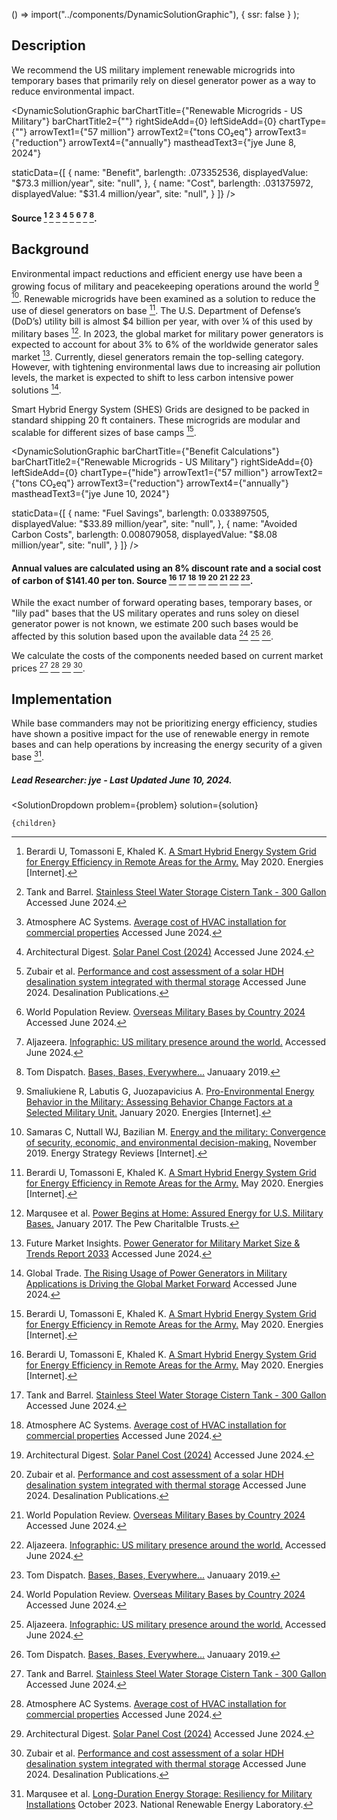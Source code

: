 

  () => import("../components/DynamicSolutionGraphic"),
  { ssr: false }
);



## Description

We recommend the US military implement renewable microgrids into temporary bases that primarily rely on diesel generator power as a way to reduce environmental impact.

<DynamicSolutionGraphic
  barChartTitle={"Renewable Microgrids - US Military"}
  barChartTitle2={""}
  rightSideAdd={0}
  leftSideAdd={0}
  chartType={""}
  arrowText1={"57 million"}
  arrowText2={"tons CO₂eq"}
  arrowText3={"reduction"}
  arrowText4={"annually"}
  mastheadText3={"jye June 8, 2024"}
  
  
  staticData={[
    {
      name: "Benefit",
      barlength: .073352536,
      displayedValue: "$73.3 million/year",
      site: "null",
    },
    {
      name: "Cost",
      barlength: .031375972,
      displayedValue: "$31.4 million/year",
      site: "null",
    }
  ]}
/>

#### Source [^"1"] [^"20"] [^"19"] [^"14"] [^"18"] [^"21"] [^"22"] [^"7"].


## Background

Environmental impact reductions and efficient energy use have been a growing focus of military and peacekeeping operations around the world [^"2"] [^"5"]. Renewable microgrids have been examined as a solution to reduce the use of diesel generators on base [^"1"]. The U.S. Department of Defense’s (DoD’s) utility bill is almost $4 billion per year, with over ¼ of this used by military bases [^"6"]. In 2023, the global market for military power generators is expected to account for about 3% to 6% of the worldwide generator sales market [^"8"]. Currently, diesel generators remain the top-selling category. However, with tightening environmental laws due to increasing air pollution levels, the market is expected to shift to less carbon intensive power solutions [^"9"].

Smart Hybrid Energy System (SHES) Grids are designed to be packed in standard shipping 20 ft containers. These microgrids are modular and scalable for different sizes of base camps [^"1"].

<DynamicSolutionGraphic
  barChartTitle={"Benefit Calculations"}
  barChartTitle2={"Renewable Microgrids - US Military"}
  rightSideAdd={0}
  leftSideAdd={0}
  chartType={"hide"}
  arrowText1={"57 million"}
  arrowText2={"tons CO₂eq"}
  arrowText3={"reduction"}
  arrowText4={"annually"}
  mastheadText3={"jye June 10, 2024"}
  
  
  staticData={[
    {
      name: "Fuel Savings",
      barlength: 0.033897505,
      displayedValue: "$33.89 million/year",
      site: "null",
    },
    {
      name: "Avoided Carbon Costs",
      barlength: 0.008079058,
      displayedValue: "$8.08 million/year",
      site: "null",
    }
  ]}
/>

#### Annual values are calculated using an 8% discount rate and a social cost of carbon of $141.40 per ton. Source [^"1"] [^"20"] [^"19"] [^"14"] [^"18"] [^"21"] [^"22"] [^"7"].

While the exact number of forward operating bases, temporary bases, or "lily pad" bases that the US military operates and runs soley on diesel generator power is not known, we estimate 200 such bases would be affected by this solution based upon the available data [^"21"] [^"22"] [^"7"].

We calculate the costs of the components needed based on current market prices [^"20"] [^"19"] [^"14"] [^"18"]. 

## Implementation

While base commanders may not be prioritizing energy efficiency, studies have shown a positive impact for the use of renewable energy in remote bases and can help operations by increasing the energy security of a given base [^"10"].

##### Lead Researcher: jye - Last Updated June 10, 2024.

[^"1"]: Berardi U, Tomassoni E, Khaled K. [A Smart Hybrid Energy System Grid for Energy Efficiency in Remote Areas for the Army.](http://dx.doi.org/10.3390/en13092279) May 2020. Energies [Internet]. 
[^"2"]: Smaliukiene R, Labutis G, Juozapavicius A. [Pro-Environmental Energy Behavior in the Military: Assessing Behavior Change Factors at a Selected Military Unit.](http://dx.doi.org/10.3390/en13010219) January 2020. Energies [Internet]. 
[^"3"]:  [Energy management in military operational camps: A cost-benefit analysis | IEEE Conference Publication](https://ieeexplore.ieee.org/document/6827013) Accessed June 2024.  
[^"4"]:  [Cost Benefit Analysis of Integrated COTS Energy- Related Technologies for Army's Force Provider Module](https://typeset.io/papers/cost-benefit-analysis-of-integrated-cots-energy-related-2ie8dwpcpn) Accessed June 2024.  
[^"5"]: Samaras C, Nuttall WJ, Bazilian M. [Energy and the military: Convergence of security, economic, and environmental decision-making.](http://dx.doi.org/10.1016/j.esr.2019.100409) November 2019. Energy Strategy Reviews [Internet]. 
[^"6"]: Marqusee et al. [Power Begins at Home: Assured Energy for U.S. Military Bases.](https://www.pewtrusts.org/~/media/assets/2017/01/ce_power_begins_at_home_assured_energy_for_us_military_bases.pdf#:~:text=URL%3A%20https%3A%2F%2Fwww.pewtrusts.org%2F~%2Fmedia%2Fassets%2F2017%2F01%2Fce_power_begins_at_home_assured_energy_for_us_military_bases.pdf%0AVisible%3A%200%25%20) January 2017. The Pew Charitalble Trusts. 
[^"7"]: Tom Dispatch. [Bases, Bases, Everywhere...](https://tomdispatch.com/nick-turse-one-down-who-knows-how-many-to-go/#more) Januaary 2019.  
[^"8"]: Future Market Insights. [Power Generator for Military Market Size & Trends Report 2033](https://www.futuremarketinsights.com/reports/power-generator-for-military-market) Accessed June 2024.  
[^"9"]: Global Trade. [The Rising Usage of Power Generators in Military Applications is Driving the Global Market Forward](https://www.globaltrademag.com/the-rising-usage-of-power-generators-in-military-applications-is-driving-the-global-market-forward/) Accessed June 2024.  
[^"10"]: Marqusee et al. [Long-Duration Energy Storage: Resiliency for Military Installations](https://www.nrel.gov/docs/fy24osti/87646.pdf) October 2023. National Renewable Energy Laboratory. 
[^"11"]:  [Reducing Fuel Consumption at a Remote Military Base: Introducing an energy management system | Request PDF](https://www.researchgate.net/publication/260524581_Reducing_Fuel_Consumption_at_a_Remote_Military_Base_Introducing_an_energy_management_system) Accessed June 2024.  
[^"12"]:  [Diesel genset optimization in remote microgrids - ScienceDirect](https://www.sciencedirect.com/science/article/pii/S0306261923004002) Accessed June 2024.  
[^"13"]:  [Renewable energy and energy storage to offset diesel generators at expeditionary contingency bases](https://web.stanford.edu/group/efmh/jacobson/Articles/Others/21-REforFOBs.pdf) Accessed June 2024.  
[^"14"]: Architectural Digest. [Solar Panel Cost (2024)](https://www.architecturaldigest.com/reviews/solar/solar-panel-costs) Accessed June 2024.  
[^"15"]:  [https://www.ncbi.nlm.nih.gov/books/NBK100028/](https://www.ncbi.nlm.nih.gov/books/NBK100028/) Accessed June 2024.  
[^"16"]:  [https://energystorage.pnnl.gov/pdf/PNNL-28866.pdf]() Accessed June 2024.  
[^"17"]:  [https://www.energy.gov/energysaver/estimating-cost-and-energy-efficiency-solar-water-heater]() Accessed June 2024.  
[^"18"]: Zubair et al. [Performance and cost assessment of a solar HDH desalination system integrated with thermal storage](dx.doi.org/10.5004/dwt.2020.24686) Accessed June 2024. Desalination Publications. 
[^"19"]: Atmosphere AC Systems. [Average cost of HVAC installation for commercial properties](https://atmosphereac.ca/2023/05/19/average-cost-of-hvac-installation-for-commercial-properties/) Accessed June 2024.  
[^"20"]: Tank and Barrel. [Stainless Steel Water Storage Cistern Tank - 300 Gallon](https://www.tankandbarrel.com/stainless-steel-water-cisterns-tanks-tmt300ss-stainless-steel-water-storage-cistern-tank-300-gallon-p-2292.html) Accessed June 2024.  
[^"21"]: World Population Review. [Overseas Military Bases by Country 2024](https://worldpopulationreview.com/country-rankings/overseas-military-bases-by-country) Accessed June 2024.  
[^"22"]: Aljazeera. [Infographic: US military presence around the world.](https://www.aljazeera.com/news/2021/9/10/infographic-us-military-presence-around-the-world-interactive) Accessed June 2024.    

  <SolutionDropdown 
    problem={problem} 
    solution={solution}
  >
    {children}
  </SolutionDropdown>